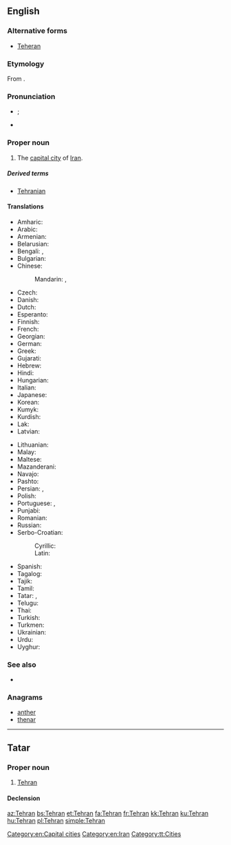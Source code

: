 ==English==

{{wikipedia}}

===Alternative forms===
* [[Teheran]]

===Etymology===
From {{etyl|fa|en}} {{term|تهران||sc=fa-Arab|tr=Tehrān|lang=fa}}.

===Pronunciation===
* {{a|UK}} {{IPA|/ˈtɛ.ɹæn/|/ˈteə(ɹ).ɑːn/}}; {{X-SAMPA|/"tE.r\{n/|/"te@(r\).A:n/}}
* {{audio|En-Tehran.ogg|Audio}}

===Proper noun===
{{en-proper noun}}

# The [[capital city]] of [[Iran]].

=====Derived terms=====
* [[Tehranian]]

====Translations====
{{trans-top|capital of Iran}}
* Amharic: {{t-|am|ቴህራን|tr=Tehrān|sc=Ethi}}
* Arabic: {{t-|ar|طهران|m|tr=Ṭihrān|sc=Arab}}
* Armenian: {{t-|hy|Թեհրան|sc=Armn}}
* Belarusian: {{t-|be|Тэгеран|m|tr=Teherán|sc=Cyrl}}
* Bengali: {{t-|bn|তেহরান|tr=Tehrān|sc=Beng}}, {{t-|bn|তেহ্রাণ|tr=Tehrāṇ|sc=Beng}}
* Bulgarian: {{t-|bg|Техеран|tr=Teherán|sc=Cyrl}}
* Chinese:
*: Mandarin: {{t-|cmn|德黑蘭|sc=Hani}}, {{t-|cmn|德黑兰|tr=Déhēilán|sc=Hani}}
* Czech: {{t+|cs|Teherán|m}}
* Danish: {{t-|da|Teheran}}
* Dutch: {{t-|nl|Teheran|n}}
* Esperanto: {{t-|eo|Tehrano}}
* Finnish: {{t+|fi|Teheran}}
* French: {{t+|fr|Téhéran}}
* Georgian: {{t-|ka|თეირანი|tr=teirani|sc=Geor}}
* German: {{t+|de|Teheran|n}}
* Greek: {{t-|el|Τεχεράνη|tr=tekheráni|sc=Grek}}
* Gujarati: {{t-|gu|તેહરાન|tr=Tehrān|sc=Gujr}}
* Hebrew: {{t-|he|טהראן|tr=teherán|sc=Hebr}}
* Hindi: {{t-|hi|तेहरान|f|tr=tehrān|sc=Deva}}
* Hungarian: {{t+|hu|Teherán}}
* Italian: {{t-|it|Teheran}}
* Japanese: {{t+|ja|テヘラン|tr=Teheran}}
* Korean: {{t+|ko|테헤란|tr=Teheran|sc=Hang}}
* Kumyk: {{tø|kum|Тегьран|tr=Tehran|sc=Cyrl}}
* Kurdish: {{t+|ku|Taran}}
* Lak: {{tø|lbe|Тегьеран|sc=Cyrl}}
* Latvian: {{t-|lv|Teherāna}}
{{trans-mid}}
* Lithuanian: {{t-|lt|Teheranas}}
* Malay: {{t-|ms|Teheran}}
* Maltese: {{t-|mt|Teħran|m}}
* Mazanderani: {{tø|mzn|تهرون|tr=Tehrun|sc=fa-Arab}}
* Navajo: {{tø|nv|Tʼehewan}}
* Pashto: {{t-|ps|تهران|tr=Tehrān|sc=ps-Arab}}
* Persian: {{t+|fa|تهران|tr=Tehrân|sc=fa-Arab}}, {{t-|fa|تهرون|tr=Tehrun|sc=fa-Arab}}
* Polish: {{t+|pl|Teheran|m}}
* Portuguese: {{t-|pt|Teerã|m}}, {{qualifier|Brazil}} {{t+|pt|Teerão|m}}
* Punjabi: {{t-|pa|ਤਿਹ੍ਰਾਨ|tr=Tihrān|sc=Guru}}
* Romanian: {{t+|ro|Teheran}}
* Russian: {{t+|ru|Тегеран|m|tr=Tegerán|sc=Cyrl}}
* Serbo-Croatian:
*: Cyrillic: {{t-|sh|Техеран|m|sc=Cyrl}}
*: Latin: {{t+|sh|Teheran|m}}
* Spanish: {{t+|es|Teherán|m}}
* Tagalog: {{t-|tl|Teherán}}
* Tajik: {{t-|tg|Теҳрон|sc=Cyrl}}
* Tamil: {{t-|ta|டெஹரான்|sc=Taml}}
* Tatar: {{t-|tt|Техран|tr=Tehran|sc=Cyrl}}, {{t-|tt|Tehran}}
* Telugu: {{t-|te|టెహరాన|sc=Telu}}
* Thai: {{t-|th|เตหะราน|tr=dthèraan|sc=Thai}}
* Turkish: {{t+|tr|Tahran}}
* Turkmen: {{t-|tk|Tähran}}
* Ukrainian: {{t-|uk|Тегеран|tr=Teherán|sc=Cyrl}}
* Urdu: {{t-|ur|تہران|f|tr=tehrān|sc=ur-Arab}}
* Uyghur: {{t-|ug|تېھران|sc=ug-Arab}}
{{trans-bottom}}

===See also===
* {{list:provinces of Iran/en}}

===Anagrams===
* [[anther#English|anther]]
* [[thenar#English|thenar]]

[[Category:en:Capital cities]]
[[Category:en:Iran]]

----

==Tatar==

===Proper noun===
{{tt-pos|proper noun|l}}

# [[Tehran#English|Tehran]]

====Declension====
{{tt-latin-noun|nıñ|ga|nı|da|dan}}

[[Category:tt:Cities]]

[[az:Tehran]]
[[bs:Tehran]]
[[et:Tehran]]
[[fa:Tehran]]
[[fr:Tehran]]
[[kk:Tehran]]
[[ku:Tehran]]
[[hu:Tehran]]
[[pl:Tehran]]
[[simple:Tehran]]
